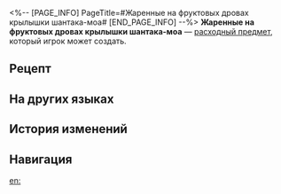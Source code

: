 <%-- [PAGE_INFO]
PageTitle=#Жаренные на фруктовых дровах крылышки шантака-моа#
[END_PAGE_INFO] --%>
{{Расходный предмет Инфобокс
|id          = 401014
|Изображения = Предмет Жаренные на фруктовых дровах крылышки шантака-моа.png
|Тип         = Расходные предметы силы атаки
|Редкость    = 2
|Эффект      = Повышает огненный урон от всех союзников на 16% в следующем бою.
|Описание    = Приготовлено с использованием мяса монстров, побеждённых Яньцуй, хозяйкой «Величайших специй». Шантак-моа по своей природе свирепые существа, и хотя некоторые используют их в качестве ездовых животных для пересечения ледяного вакуума, но кормить их приходится собственными конечностями.
|Рецепт      = {{cx|Отсутствует источник}}
|Источник1   = [[Универсальная машина для синтеза]]
|Источник2   = [[«Величайшие специи»]]
|Источник3   = 
}}
{{Описание|''«Хорошая птичка! Она повернула голову и уставилась на меня, желая клюнуть. Но от удара ладонью она обмякла, точно глина. Только тогда я вспомнила, что и она, и я висим в воздухе...»''}}
'''Жаренные на фруктовых дровах крылышки шантака-моа''' — [[расходный предмет]], который игрок может создать.

==Рецепт==
{{Рецепт
|Тип                 = Синтез
|Группа              = Расходные предметы
|Перо пламени        = 2
|Основной ингредиент = 2
|Твёрдая вода        = 1
|Сортировка          = Перо пламени;Основной ингредиент;Твёрдая вода
}}

==На других языках==
{{На других языках
|en   = Fruitwood-Grilled Shantak Moa Drumettes
|zhs  = 果木炙烤夏塔恩恐鸟翅根
|zht  = 果木炙烤夏塔恩恐鳥翅根
|ja   = シャーターンモア手羽元の果樹炭火焼き
|ko   = 과일나무로 구운 샤타른 모아 날개 구이
|es   = Alitas de moa de Shantak a la parrilla sobre madera de frutal
|fr   = Ailes de shantak grillées au bois d'arbre fruitier
|ru   = Жаренные на фруктовых дровах крылышки шантака-моа
|th   = Fruitwood-Grilled Shantak Moa Drumettes
|vi   = Đùi Chim Shantak Quay Quả Mọng
|de   = Mit Obstholz gegrillte Shantak-Moa-Drumettes
|id   = Fruitwood-Grilled Shantak Moa Drumettes
|pt   = Coxinha de Peru Shantak ao Molho Madeira
}}

==История изменений==
{{История изменений|3.5}}

==Навигация==
{{Расходные предметы Навбокс}}

[[en:]]
